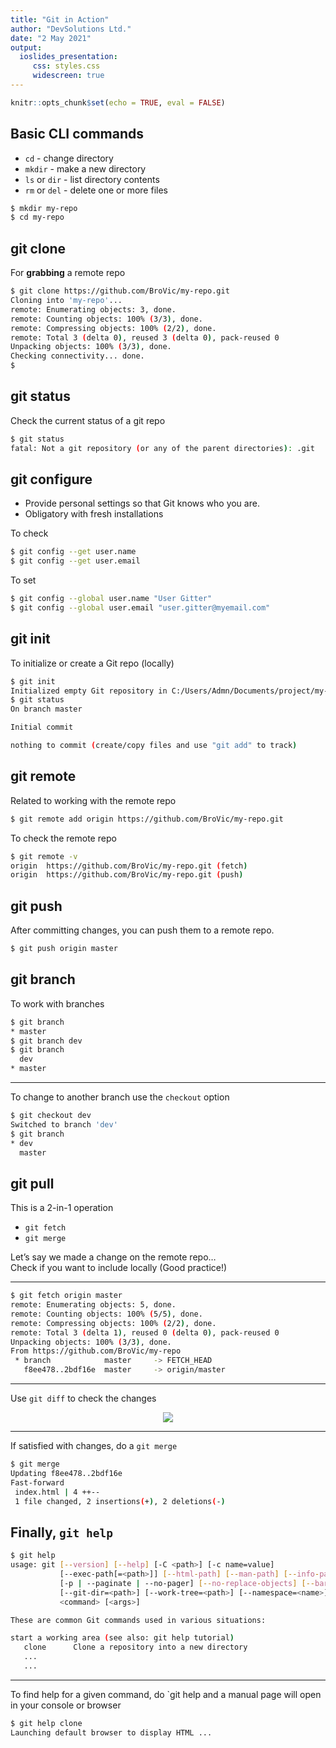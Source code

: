 ```yaml
---
title: "Git in Action"
author: "DevSolutions Ltd."
date: "2 May 2021"
output: 
  ioslides_presentation:
     css: styles.css
     widescreen: true
---
```


```r
knitr::opts_chunk$set(echo = TRUE, eval = FALSE)
```

## Basic CLI commands

- `cd` - change directory
- `mkdir` - make a new directory
- `ls` or `dir` - list directory contents
- `rm` or `del` - delete one or more files

```bash
$ mkdir my-repo
$ cd my-repo
```


## git clone
For **grabbing** a remote repo

```bash
$ git clone https://github.com/BroVic/my-repo.git
Cloning into 'my-repo'...
remote: Enumerating objects: 3, done.
remote: Counting objects: 100% (3/3), done.
remote: Compressing objects: 100% (2/2), done.
remote: Total 3 (delta 0), reused 3 (delta 0), pack-reused 0
Unpacking objects: 100% (3/3), done.
Checking connectivity... done.
$
```


## git status
Check the current status of a git repo

```bash
$ git status
fatal: Not a git repository (or any of the parent directories): .git
```


## git configure

- Provide personal settings so that Git knows who you are. 
- Obligatory with fresh installations

To check  
```bash
$ git config --get user.name
$ git config --get user.email
```


To set  
```bash
$ git config --global user.name "User Gitter"
$ git config --global user.email "user.gitter@myemail.com"
```

## git init

To initialize or create a Git repo (locally)

```bash
$ git init
Initialized empty Git repository in C:/Users/Admn/Documents/project/my-repo/.git/
$ git status
On branch master

Initial commit

nothing to commit (create/copy files and use "git add" to track)
```

## git remote
Related to working with the remote repo  

```bash
$ git remote add origin https://github.com/BroVic/my-repo.git
```

To check the remote repo
```bash
$ git remote -v
origin  https://github.com/BroVic/my-repo.git (fetch)
origin  https://github.com/BroVic/my-repo.git (push)
```

## git push
After committing changes, you can push them to a remote repo.

```bash
$ git push origin master
```

## git branch
To work with branches

```bash
$ git branch
* master
$ git branch dev
$ git branch
  dev
* master
```

---

To change to another branch use the `checkout` option

```bash
$ git checkout dev
Switched to branch 'dev'
$ git branch
* dev
  master
```

## git pull

This is a 2-in-1 operation

* `git fetch`
* `git merge`

Let's say we made a change on the remote repo...  
Check if you want to include locally (Good practice!)  

---

```bash
$ git fetch origin master
remote: Enumerating objects: 5, done.
remote: Counting objects: 100% (5/5), done.
remote: Compressing objects: 100% (2/2), done.
remote: Total 3 (delta 1), reused 0 (delta 0), pack-reused 0
Unpacking objects: 100% (3/3), done.
From https://github.com/BroVic/my-repo
 * branch            master     -> FETCH_HEAD
   f8ee478..2bdf16e  master     -> origin/master
```

---

Use `git diff` to check the changes

<center>![](img/git-diff.png)</center>

---

If satisfied with changes, do a `git merge`

```bash
$ git merge
Updating f8ee478..2bdf16e
Fast-forward
 index.html | 4 ++--
 1 file changed, 2 insertions(+), 2 deletions(-)
```

## Finally, `git help`

```bash
$ git help
usage: git [--version] [--help] [-C <path>] [-c name=value]
           [--exec-path[=<path>]] [--html-path] [--man-path] [--info-path]
           [-p | --paginate | --no-pager] [--no-replace-objects] [--bare]
           [--git-dir=<path>] [--work-tree=<path>] [--namespace=<name>]
           <command> [<args>]

These are common Git commands used in various situations:

start a working area (see also: git help tutorial)
   clone      Clone a repository into a new directory
   ...
   ...
```

---

To find help for a given command, do `git help <command> and a manual page will open in your console or browser

```bash
$ git help clone
Launching default browser to display HTML ...
```

